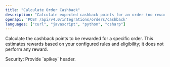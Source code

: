 ```yaml
---
title: "Calculate Order Cashback"
description: "Calculate expected cashback points for an order (no reward applied)."
openapi: 'POST /api/v4.0/integrations/orders/cashback'
languages: ["curl", "javascript", "python", "csharp"]
---
```


Calculate the cashback points to be rewarded for a specific order. This estimates rewards based on your configured rules and eligibility; it does not perform any reward.

<Info>
Security: Provide `apikey` header.
</Info>
